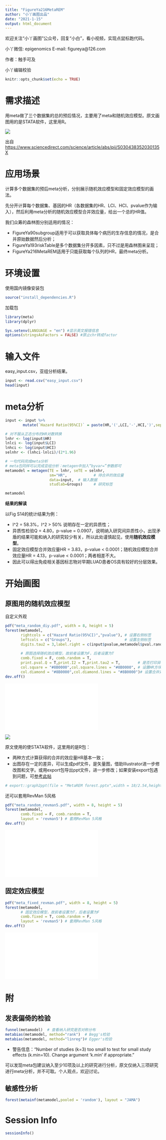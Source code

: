 ```yaml
---
title: "FigureYa216MetaREM"
author: "小丫画图出品"
date: "2021-1-15"
output: html_document
---
```

欢迎关注“小丫画图”公众号，回复“小白”，看小视频，实现点鼠标跑代码。

小丫微信: epigenomics  E-mail: figureya@126.com

作者：触手可及

小丫编辑校验

```r
knitr::opts_chunk$set(echo = TRUE)
```

# 需求描述

用meta做了三个数据集的总的预后情况，主要用了meta和随机效应模型。原文画图用的是STATA软件，这里用R。

![](example.jpg)

出自<https://www.sciencedirect.com/science/article/abs/pii/S030438352030135X>

# 应用场景

计算多个数据集的预后meta分析，分别展示随机效应模型和固定效应模型的画法。

先分开计算每个数据集、基因的HR（各数据集的HR、LCI、HCI、pvalue作为输入），然后利用meta分析的随机效应模型合并效应量，给出一个总的HR值。

我们众筹的森林图分别适用的情况：

- FigureYa90subgroup适用于可以获取具体每个病历的生存信息的情况，是合并原始数据然后分析；
- FigureYa193riskTable是多个数据集分开多因素，只不过是用森林图来呈现；
- FigureYa216MetaREM适用于只能获取每个队列的HR，最终meta分析。

# 环境设置

使用国内镜像安装包

```r
source("install_dependencies.R")
```

加载包

```r
library(meta)
library(dplyr)

Sys.setenv(LANGUAGE = "en") #显示英文报错信息
options(stringsAsFactors = FALSE) #禁止chr转成factor
```

# 输入文件

easy_input.csv，亚组分析结果。

```r
input <- read.csv("easy_input.csv")
head(input)
```

# meta分析

```r
input <- input %>%
        mutate(`Hazard Ratio(95%CI)` = paste(HR,'(',LCI,'-',HCI,')',sep=""))   

# 对不服从正态分布的HR对数转换
lnhr <- log(input$HR)
lnlci <- log(input$LCI)
lnhci <- log(input$HCI)
selnhr <- (lnhci-lnlci)/(2*1.96)

# 一句代码完成meta分析
# meta包同样可以完成亚组分析：metagen中加入“byvar=”参数即可
metamodel = metagen(TE = lnhr, seTE = selnhr,
                    sm="HR",            # 待合并的效应量
                    data=input,  # 输入数据
                    studlab=Groups)     # 研究标签

metamodel
```

**结果的解读**

以Fig S14的统计结果为例：

- I^2 = 58.3%，I^2 > 50% 说明存在一定的异质性；
- 异质性检验Q = 4.80，p-value = 0.0907，说明纳入研究间异质性小，出现矛盾的结果可能和纳入的研究较少有关，所以此处谨慎起见，使用**随机效应模型**。
- 固定效应模型合并效应量HR = 3.83，p-value < 0.0001；随机效应模型合并效应量HR = 4.13，p-value < 0.0001；两者相差不大。
- 因此可以得出免疫相关基因标志物对早期LUAD患者OS具有较好的分层效果。

# 开始画图

## 原图用的随机效应模型

自定义外观

```r
pdf("meta_random_diy.pdf", width = 8, height = 5)
forest(metamodel, 
       rightcols = c("Hazard Ratio(95%CI)","pvalue"), # 设置右侧标签
       leftcols = c("Groups"),                        # 设置左侧标签
       digits.tau2 = 3,label.right = c(input$pvalue,metamodel$pval.random),
       
       # 原图选择随机效应模型，故前者设置为F，后者设置为T
       comb.fixed = F, comb.random = T, 
       print.pval.Q = T,print.I2 = T,print.tau2 = T,        # 是否打印异质性检验的结果
       col.square = "#8B0000",col.square.lines = "#8B0000", # 设置HR方块颜色
       col.diamond = "#8B0000",col.diamond.lines = "#8B0000")# 设置合并效应量HR的颜色
dev.off()
```

![](meta_random_diy.pdf)

![](method.jpg)

原文使用的使STATA软件，这里用的是R包：

- 两种方式计算获得的合并的效应量HR基本一致；
- 出图存在一定的差异，可以生成pdf文件，是矢量图，借助Illustrator进一步修改图和文字。或用export包导出ppt文件，进一步修改；如果安装export包遇到问题，可[参考此帖](https://www.jianshu.com/p/ff5bcf46c34a)

```r
# export::graph2ppt(file = "MetaREM forest.pptx",width = 18/2.54,height = 12/2.54)
```

还可以套用RevMan 5风格

```r
pdf("meta_random_revman5.pdf", width = 8, height = 5)
forest(metamodel,
       comb.fixed = F, comb.random = T, 
       layout = 'revman5') # 套用RevMan 5风格
dev.off()
```

![](meta_random_revman5.pdf)

## 固定效应模型

```r
pdf("meta_fixed_revman.pdf", width = 8, height = 5)
forest(metamodel,
       # 固定效应模型，故前者设置为T，后者设置为F
       comb.fixed = T, comb.random = F, 
       layout = 'revman5') # 套用RevMan 5风格
dev.off()
```

![](meta_fixed_revman.pdf)

# 附

## 发表偏倚的检验

```r
funnel(metamodel)  # 查看纳入研究是否对称分布
metabias(metamodel, method="rank")  # Begg's检验
metabias(metamodel, method="linreg")# Egger's检验
```

- 警告信息：“Number of studies (k=3) too small to test for small study effects (k.min=10). Change argument 'k.min' if appropriate.”

可以发现meta包建议纳入至少10项及以上的研究进行分析，原文仅纳入三项研究进行meta分析，并不可取。个人观点，欢迎讨论。

## 敏感性分析

```r
forest(metainf(metamodel,pooled = 'random'), layout = "JAMA")
```

# Session Info

```r
sessionInfo()
```
